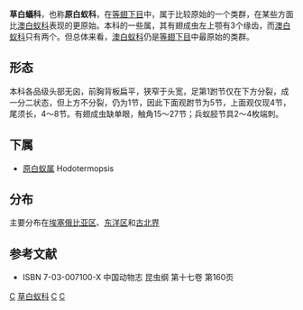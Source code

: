 {{Automatic taxobox
| taxon = Hodotermitidae
| image = 
| image_caption = 
| authority = Desneux, 1904
}}

'''草白蟻科'''，也称'''原白蚁科'''，在[[等翅下目|等翅下目]]中，属于比较原始的一个类群，在某些方面比[[澳白蚁科|澳白蚁科]]表现的更原始。本科的一些属，其有翅成虫左上颚有3个缘齿，而[[澳白蚁科|澳白蚁科]]只有两个。但总体来看，[[澳白蚁科|澳白蚁科]]仍是[[等翅下目|等翅下目]]中最原始的类群。

== 形态 ==
本科各品级头部无囟，前胸背板扁平，狭窄于头宽，足第1跗节仅在下方分裂，成一分二状态，但上方不分裂，仍为1节，因此下面观跗节为5节，上面观仅现4节，尾须长，4～8节。有翅成虫缺单眼，触角15～27节；兵蚁胫节具2～4枚端刺。

==下属==
* [[原白蚁属|原白蚁属]] Hodotermopsis

== 分布 ==
主要分布在[[埃塞俄比亚区|埃塞俄比亚区]]、[[东洋区|东洋区]]和[[古北界|古北界]]

==参考文献==
* ISBN 7-03-007100-X 中国动物志 昆虫纲 第十七卷 第160页

{{Taxonbar}}
{{Blattodea}}

[[Category:白蚁|C]]
[[Category:草白蚁科|]]
[[Category:蜚蠊目|C]]
[[Category:1904年描述的分类群|C]]
